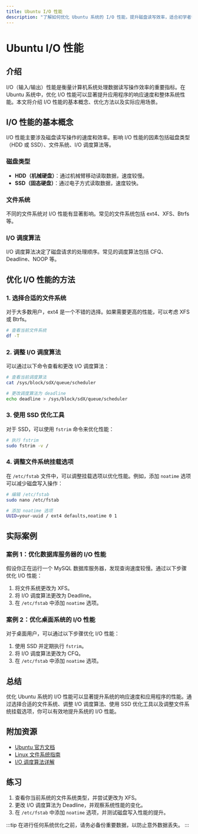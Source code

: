 ```yaml
---
title: Ubuntu I/O 性能
description: "了解如何优化 Ubuntu 系统的 I/O 性能，提升磁盘读写效率，适合初学者学习。"
---
```


# Ubuntu I/O 性能

## 介绍

I/O（输入/输出）性能是衡量计算机系统处理数据读写操作效率的重要指标。在 Ubuntu 系统中，优化 I/O 性能可以显著提升应用程序的响应速度和整体系统性能。本文将介绍 I/O 性能的基本概念、优化方法以及实际应用场景。

## I/O 性能的基本概念

I/O 性能主要涉及磁盘读写操作的速度和效率。影响 I/O 性能的因素包括磁盘类型（HDD 或 SSD）、文件系统、I/O 调度算法等。

### 磁盘类型

- **HDD（机械硬盘）**：通过机械臂移动读取数据，速度较慢。
- **SSD（固态硬盘）**：通过电子方式读取数据，速度较快。

### 文件系统

不同的文件系统对 I/O 性能有显著影响。常见的文件系统包括 ext4、XFS、Btrfs 等。

### I/O 调度算法

I/O 调度算法决定了磁盘请求的处理顺序。常见的调度算法包括 CFQ、Deadline、NOOP 等。

## 优化 I/O 性能的方法

### 1. 选择合适的文件系统

对于大多数用户，ext4 是一个不错的选择。如果需要更高的性能，可以考虑 XFS 或 Btrfs。

```bash
# 查看当前文件系统
df -T
```

### 2. 调整 I/O 调度算法

可以通过以下命令查看和更改 I/O 调度算法：

```bash
# 查看当前调度算法
cat /sys/block/sdX/queue/scheduler

# 更改调度算法为 deadline
echo deadline > /sys/block/sdX/queue/scheduler
```

### 3. 使用 SSD 优化工具

对于 SSD，可以使用 `fstrim` 命令来优化性能：

```bash
# 执行 fstrim
sudo fstrim -v /
```

### 4. 调整文件系统挂载选项

在 `/etc/fstab` 文件中，可以调整挂载选项以优化性能。例如，添加 `noatime` 选项可以减少磁盘写入操作：

```bash
# 编辑 /etc/fstab
sudo nano /etc/fstab

# 添加 noatime 选项
UUID=your-uuid / ext4 defaults,noatime 0 1
```

## 实际案例

### 案例 1：优化数据库服务器的 I/O 性能

假设你正在运行一个 MySQL 数据库服务器，发现查询速度较慢。通过以下步骤优化 I/O 性能：

1. 将文件系统更改为 XFS。
2. 将 I/O 调度算法更改为 Deadline。
3. 在 `/etc/fstab` 中添加 `noatime` 选项。

### 案例 2：优化桌面系统的 I/O 性能

对于桌面用户，可以通过以下步骤优化 I/O 性能：

1. 使用 SSD 并定期执行 `fstrim`。
2. 将 I/O 调度算法更改为 CFQ。
3. 在 `/etc/fstab` 中添加 `noatime` 选项。

## 总结

优化 Ubuntu 系统的 I/O 性能可以显著提升系统的响应速度和应用程序的性能。通过选择合适的文件系统、调整 I/O 调度算法、使用 SSD 优化工具以及调整文件系统挂载选项，你可以有效地提升系统的 I/O 性能。

## 附加资源

- [Ubuntu 官方文档](https://help.ubuntu.com)
- [Linux 文件系统指南](https://www.kernel.org/doc/html/latest/filesystems/index.html)
- [I/O 调度算法详解](https://www.kernel.org/doc/html/latest/block/index.html)

## 练习

1. 查看你当前系统的文件系统类型，并尝试更改为 XFS。
2. 更改 I/O 调度算法为 Deadline，并观察系统性能的变化。
3. 在 `/etc/fstab` 中添加 `noatime` 选项，并测试磁盘写入性能的提升。

:::tip
在进行任何系统优化之前，请务必备份重要数据，以防止意外数据丢失。
:::